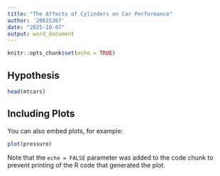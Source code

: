 ```yaml
---
title: "The Affects of Cylinders on Car Performance"
author: '20015367'
date: "2025-10-07"
output: word_document
---
```


```r
knitr::opts_chunk$set(echo = TRUE)
```

## Hypothesis



```r
head(mtcars)
```

## Including Plots

You can also embed plots, for example:

```r
plot(pressure)
```

Note that the `echo = FALSE` parameter was added to the code chunk to prevent printing of the R code that generated the plot.
